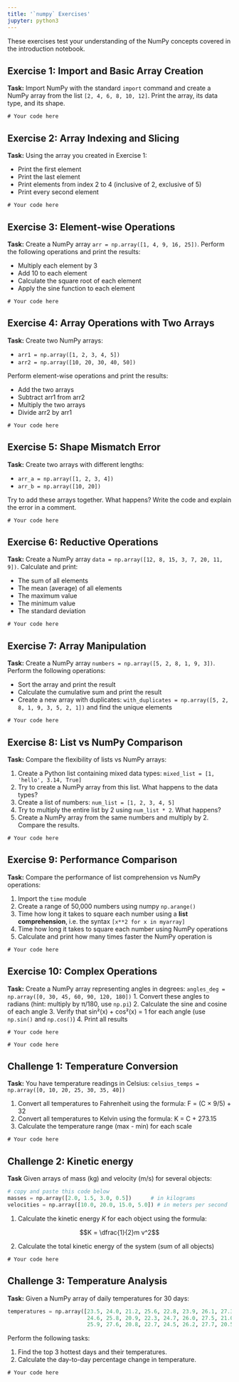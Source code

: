 ```yaml
---
title: '`numpy` Exercises'
jupyter: python3
---
```



These exercises test your understanding of the NumPy concepts covered in the introduction notebook.


## Exercise 1: Import and Basic Array Creation

**Task:** Import NumPy with the standard `import` command and create a NumPy array from the list `[2, 4, 6, 8, 10, 12]`. Print the array, its data type, and its shape.

```pyodide
# Your code here
```

## Exercise 2: Array Indexing and Slicing

**Task:** Using the array you created in Exercise 1:

- Print the first element
- Print the last element
- Print elements from index 2 to 4 (inclusive of 2, exclusive of 5)
- Print every second element

```pyodide
# Your code here
```

## Exercise 3: Element-wise Operations

**Task:** Create a NumPy array `arr = np.array([1, 4, 9, 16, 25])`. Perform the following operations and print the results:

- Multiply each element by 3
- Add 10 to each element
- Calculate the square root of each element
- Apply the sine function to each element

```pyodide
# Your code here
```

## Exercise 4: Array Operations with Two Arrays

**Task:** Create two NumPy arrays:

- `arr1 = np.array([1, 2, 3, 4, 5])`
- `arr2 = np.array([10, 20, 30, 40, 50])`

Perform element-wise operations and print the results:

- Add the two arrays
- Subtract arr1 from arr2
- Multiply the two arrays
- Divide arr2 by arr1

```pyodide
# Your code here
```

## Exercise 5: Shape Mismatch Error

**Task:** Create two arrays with different lengths:

- `arr_a = np.array([1, 2, 3, 4])`
- `arr_b = np.array([10, 20])`

Try to add these arrays together. What happens? Write the code and explain the error in a comment.

```pyodide
# Your code here
```

## Exercise 6: Reductive Operations

**Task:** Create a NumPy array `data = np.array([12, 8, 15, 3, 7, 20, 11, 9])`. Calculate and print:

- The sum of all elements
- The mean (average) of all elements
- The maximum value
- The minimum value
- The standard deviation

```pyodide
# Your code here
```

## Exercise 7: Array Manipulation

**Task:** Create a NumPy array `numbers = np.array([5, 2, 8, 1, 9, 3])`. Perform the following operations:

- Sort the array and print the result
- Calculate the cumulative sum and print the result
- Create a new array with duplicates: `with_duplicates = np.array([5, 2, 8, 1, 9, 3, 5, 2, 1])` and find the unique elements

```pyodide
# Your code here
```

## Exercise 8: List vs NumPy Comparison

**Task:** Compare the flexibility of lists vs NumPy arrays:

1. Create a Python list containing mixed data types: `mixed_list = [1, 'hello', 3.14, True]`
2. Try to create a NumPy array from this list. What happens to the data types?
3. Create a list of numbers: `num_list = [1, 2, 3, 4, 5]`
4. Try to multiply the entire list by 2 using `num_list * 2`. What happens?
5. Create a NumPy array from the same numbers and multiply by 2. Compare the results.

```pyodide
# Your code here
```

## Exercise 9: Performance Comparison

**Task:** Compare the performance of list comprehension vs NumPy operations:

1. Import the `time` module
2. Create a range of 50,000 numbers using numpy `np.arange()`
3. Time how long it takes to square each number using a **list comprehension**, i.e. the syntax `[x**2 for x in myarray]`
4. Time how long it takes to square each number using NumPy operations
5. Calculate and print how many times faster the NumPy operation is

```pyodide
# Your code here
```

## Exercise 10: Complex Operations

**Task:** Create a NumPy array representing angles in degrees: `angles_deg = np.array([0, 30, 45, 60, 90, 120, 180])`
1. Convert these angles to radians (hint: multiply by π/180, use `np.pi`)
2. Calculate the sine and cosine of each angle
3. Verify that sin²(x) + cos²(x) = 1 for each angle (use `np.sin()` and `np.cos()`)
4. Print all results

```pyodide
# Your code here
```

```pyodide
# Your code here
```

## Challenge 1: Temperature Conversion

**Task:** You have temperature readings in Celsius: `celsius_temps = np.array([0, 10, 20, 25, 30, 35, 40])`

1. Convert all temperatures to Fahrenheit using the formula: F = (C × 9/5) + 32
2. Convert all temperatures to Kelvin using the formula: K = C + 273.15
3. Calculate the temperature range (max - min) for each scale

```pyodide
# Your code here
```

## Challenge 2: Kinetic energy

**Task** Given arrays of mass (kg) and velocity (m/s) for several objects:
```python
# copy and paste this code below
masses = np.array([2.0, 1.5, 3.0, 0.5])      # in kilograms
velocities = np.array([10.0, 20.0, 15.0, 5.0]) # in meters per second
```

1. Calculate the kinetic energy $K$ for each object using the formula: 

$$K =  \dfrac{1}{2}m v^2$$

2. Calculate the total kinetic energy of the system (sum of all objects)


```pyodide
# Your code here
```

## Challenge 3: Temperature Analysis

**Task:**
Given a NumPy array of daily temperatures for 30 days:

```python
temperatures = np.array([23.5, 24.0, 21.2, 25.6, 22.8, 23.9, 26.1, 27.3, 21.7, 22.5,
                         24.6, 25.8, 20.9, 22.3, 24.7, 26.0, 27.5, 21.0, 22.9, 24.8,
                         25.9, 27.6, 20.8, 22.7, 24.5, 26.2, 27.7, 20.5, 22.6, 24.9])
```

Perform the following tasks:

1. Find the top 3 hottest days and their temperatures.
2. Calculate the day-to-day percentage change in temperature.

```pyodide
# Your code here
```



